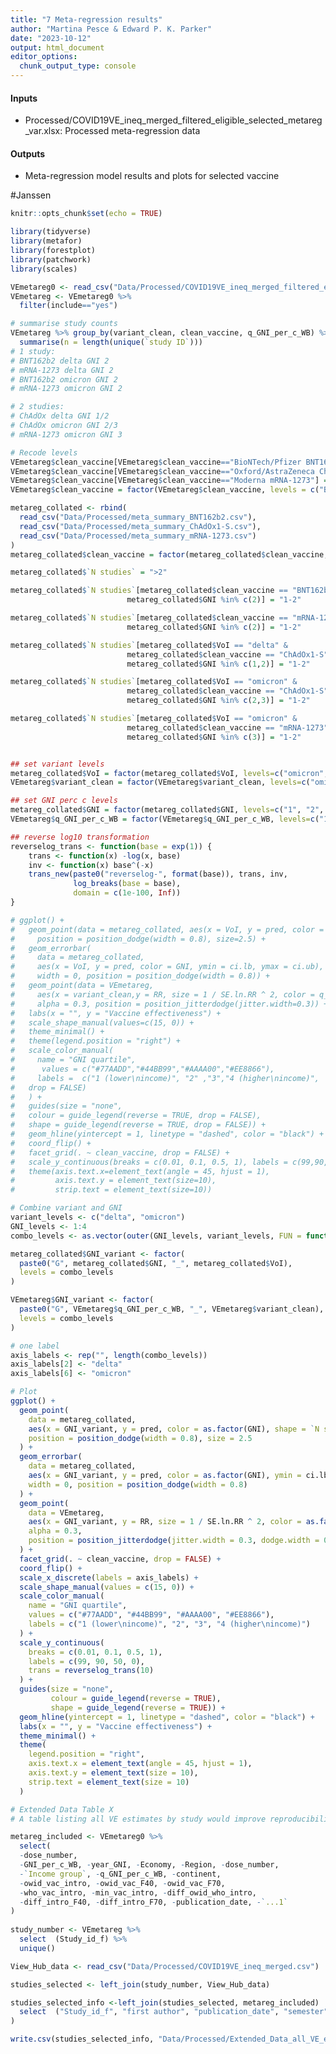 ```yaml
---
title: "7 Meta-regression results"
author: "Martina Pesce & Edward P. K. Parker"
date: "2023-10-12"
output: html_document
editor_options: 
  chunk_output_type: console
---
```


#### Inputs
- Processed/COVID19VE_ineq_merged_filtered_eligible_selected_metareg_var.xlsx: Processed meta-regression data

#### Outputs
- Meta-regression model results and plots for selected vaccine


#Janssen

```r
knitr::opts_chunk$set(echo = TRUE)
```



```r
library(tidyverse)
library(metafor)
library(forestplot)
library(patchwork)
library(scales)

VEmetareg0 <- read_csv("Data/Processed/COVID19VE_ineq_merged_filtered_eligible_selected_metareg_var.csv")
VEmetareg <- VEmetareg0 %>% 
  filter(include=="yes")

# summarise study counts
VEmetareg %>% group_by(variant_clean, clean_vaccine, q_GNI_per_c_WB) %>%
  summarise(n = length(unique(`study ID`)))
# 1 study:
# BNT162b2 delta GNI 2
# mRNA-1273 delta GNI 2
# BNT162b2 omicron GNI 2
# mRNA-1273 omicron GNI 2

# 2 studies:
# ChAdOx delta GNI 1/2
# ChAdOx omicron GNI 2/3
# mRNA-1273 omicron GNI 3

# Recode levels
VEmetareg$clean_vaccine[VEmetareg$clean_vaccine=="BioNTech/Pfizer BNT162b2"] = "BNT162b2"
VEmetareg$clean_vaccine[VEmetareg$clean_vaccine=="Oxford/AstraZeneca ChAdOx1-S"] = "ChAdOx1-S"
VEmetareg$clean_vaccine[VEmetareg$clean_vaccine=="Moderna mRNA-1273"] = "mRNA-1273"
VEmetareg$clean_vaccine = factor(VEmetareg$clean_vaccine, levels = c("BNT162b2", "ChAdOx1-S", "mRNA-1273"))

metareg_collated <- rbind(
  read_csv("Data/Processed/meta_summary_BNT162b2.csv"),
  read_csv("Data/Processed/meta_summary_ChAdOx1-S.csv"),
  read_csv("Data/Processed/meta_summary_mRNA-1273.csv")
) 
metareg_collated$clean_vaccine = factor(metareg_collated$clean_vaccine, levels = c("BNT162b2", "ChAdOx1-S", "mRNA-1273"))

metareg_collated$`N studies` = ">2"

metareg_collated$`N studies`[metareg_collated$clean_vaccine == "BNT162b2" & 
                          metareg_collated$GNI %in% c(2)] = "1-2"

metareg_collated$`N studies`[metareg_collated$clean_vaccine == "mRNA-1273" & 
                          metareg_collated$GNI %in% c(2)] = "1-2"

metareg_collated$`N studies`[metareg_collated$VoI == "delta" & 
                          metareg_collated$clean_vaccine == "ChAdOx1-S" & 
                          metareg_collated$GNI %in% c(1,2)] = "1-2"

metareg_collated$`N studies`[metareg_collated$VoI == "omicron" & 
                          metareg_collated$clean_vaccine == "ChAdOx1-S" & 
                          metareg_collated$GNI %in% c(2,3)] = "1-2"

metareg_collated$`N studies`[metareg_collated$VoI == "omicron" & 
                          metareg_collated$clean_vaccine == "mRNA-1273" & 
                          metareg_collated$GNI %in% c(3)] = "1-2"


## set variant levels
metareg_collated$VoI = factor(metareg_collated$VoI, levels=c("omicron", "delta"))
VEmetareg$variant_clean = factor(VEmetareg$variant_clean, levels=c("omicron", "delta"))

## set GNI perc c levels
metareg_collated$GNI = factor(metareg_collated$GNI, levels=c("1", "2", "3", "4"))
VEmetareg$q_GNI_per_c_WB = factor(VEmetareg$q_GNI_per_c_WB, levels=c("1", "2", "3", "4"))

## reverse log10 transformation
reverselog_trans <- function(base = exp(1)) {
    trans <- function(x) -log(x, base)
    inv <- function(x) base^(-x)
    trans_new(paste0("reverselog-", format(base)), trans, inv, 
              log_breaks(base = base), 
              domain = c(1e-100, Inf))
}

# ggplot() +
#   geom_point(data = metareg_collated, aes(x = VoI, y = pred, color = GNI, shape = `N studies`),
#     position = position_dodge(width = 0.8), size=2.5) +
#   geom_errorbar(
#     data = metareg_collated,
#     aes(x = VoI, y = pred, color = GNI, ymin = ci.lb, ymax = ci.ub),
#     width = 0, position = position_dodge(width = 0.8)) +
#   geom_point(data = VEmetareg,
#     aes(x = variant_clean,y = RR, size = 1 / SE.ln.RR ^ 2, color = q_GNI_per_c_WB),
#     alpha = 0.3, position = position_jitterdodge(jitter.width=0.3)) +
#   labs(x = "", y = "Vaccine effectiveness") +
#   scale_shape_manual(values=c(15, 0)) +
#   theme_minimal() +
#   theme(legend.position = "right") +
#   scale_color_manual(
#     name = "GNI quartile",
#      values = c("#77AADD","#44BB99","#AAAA00","#EE8866"),
#     labels =  c("1 (lower\nincome)", "2" ,"3","4 (higher\nincome)",
#   drop = FALSE)
#   ) +
#   guides(size = "none",
#   colour = guide_legend(reverse = TRUE, drop = FALSE),
#   shape = guide_legend(reverse = TRUE, drop = FALSE)) +
#   geom_hline(yintercept = 1, linetype = "dashed", color = "black") +
#   coord_flip() +
#   facet_grid(. ~ clean_vaccine, drop = FALSE) +
#   scale_y_continuous(breaks = c(0.01, 0.1, 0.5, 1), labels = c(99,90,50,0), trans = reverselog_trans(10)) +
#   theme(axis.text.x=element_text(angle = 45, hjust = 1),
#         axis.text.y = element_text(size=10),
#         strip.text = element_text(size=10))
```

```r
# Combine variant and GNI
variant_levels <- c("delta", "omicron")
GNI_levels <- 1:4
combo_levels <- as.vector(outer(GNI_levels, variant_levels, FUN = function(g, v) paste0("G", g, "_", v)))

metareg_collated$GNI_variant <- factor(
  paste0("G", metareg_collated$GNI, "_", metareg_collated$VoI),
  levels = combo_levels
)

VEmetareg$GNI_variant <- factor(
  paste0("G", VEmetareg$q_GNI_per_c_WB, "_", VEmetareg$variant_clean),
  levels = combo_levels
)

# one label
axis_labels <- rep("", length(combo_levels))
axis_labels[2] <- "delta"
axis_labels[6] <- "omicron"

# Plot
ggplot() +
  geom_point(
    data = metareg_collated,
    aes(x = GNI_variant, y = pred, color = as.factor(GNI), shape = `N studies`),
    position = position_dodge(width = 0.8), size = 2.5
  ) +
  geom_errorbar(
    data = metareg_collated,
    aes(x = GNI_variant, y = pred, color = as.factor(GNI), ymin = ci.lb, ymax = ci.ub),
    width = 0, position = position_dodge(width = 0.8)
  ) +
  geom_point(
    data = VEmetareg,
    aes(x = GNI_variant, y = RR, size = 1 / SE.ln.RR ^ 2, color = as.factor(q_GNI_per_c_WB)),
    alpha = 0.3,
    position = position_jitterdodge(jitter.width = 0.3, dodge.width = 0.8)
  ) +
  facet_grid(. ~ clean_vaccine, drop = FALSE) +
  coord_flip() +
  scale_x_discrete(labels = axis_labels) +
  scale_shape_manual(values = c(15, 0)) +
  scale_color_manual(
    name = "GNI quartile",
    values = c("#77AADD", "#44BB99", "#AAAA00", "#EE8866"),
    labels = c("1 (lower\nincome)", "2", "3", "4 (higher\nincome)")
  ) +
  scale_y_continuous(
    breaks = c(0.01, 0.1, 0.5, 1),
    labels = c(99, 90, 50, 0),
    trans = reverselog_trans(10)
  ) +
  guides(size = "none", 
         colour = guide_legend(reverse = TRUE), 
         shape = guide_legend(reverse = TRUE)) +
  geom_hline(yintercept = 1, linetype = "dashed", color = "black") +
  labs(x = "", y = "Vaccine effectiveness") +
  theme_minimal() +
  theme(
    legend.position = "right",
    axis.text.x = element_text(angle = 45, hjust = 1),
    axis.text.y = element_text(size = 10),
    strip.text = element_text(size = 10)
  )
```



```r
# Extended Data Table X
# A table listing all VE estimates by study would improve reproducibility and indicate which estimates were used or excluded.

metareg_included <- VEmetareg0 %>% 
  select(
  -dose_number, 
  -GNI_per_c_WB, -year_GNI, -Economy, -Region, -dose_number,
  -`Income group`, -q_GNI_per_c_WB, -continent, 
  -owid_vac_intro, -owid_vac_F40, -owid_vac_F70, 
  -who_vac_intro, -min_vac_intro, -diff_owid_who_intro, 
  -diff_intro_F40, -diff_intro_F70, -publication_date, -`...1`
)
  
study_number <- VEmetareg %>% 
  select  (Study_id_f) %>% 
  unique()

View_Hub_data <- read_csv("Data/Processed/COVID19VE_ineq_merged.csv") 

studies_selected <- left_join(study_number, View_Hub_data)

studies_selected_info <-left_join(studies_selected, metareg_included)  %>% 
  select  ("Study_id_f", "first author", "publication_date", "semester", "study design", "population_category", "historyofCOVID", "country_clean", "Country.Code", "continent", "Income group", "GNI_per_c_WB", "year_GNI", "variant_clean", "clean_vaccine", "vac_type", "dose_number", "timing_of_dose_days","outcome_final", "min_period_days", "max_period_days","min_vac_intro", "owid_vac_F40", "owid_vac_F70", "VE", "LCL", "UCL", "include", "justification", sensitivity:SE.ln.RR
)

write.csv(studies_selected_info, "Data/Processed/Extended_Data_all_VE_estimates.csv")

```




